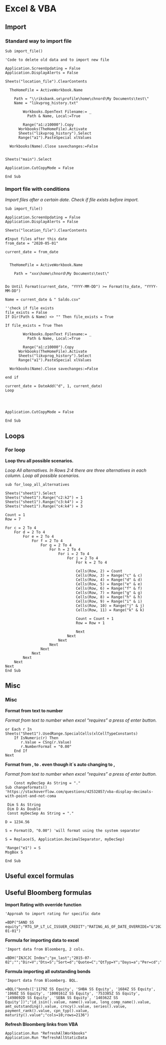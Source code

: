 # Excel & VBA


## Import

### Standard way to import file



  
  
```  
Sub import_file()

'Code to delete old data and to import new file

Application.ScreenUpdating = False
Application.DisplayAlerts = False

Sheets("location_file").ClearContents

  TheHomeFile = ActiveWorkbook.Name

    Path = "\\riksbank.se\profile\home\chnord\My Documents\test\"
    Name = "likvprog_history.txt"

        Workbooks.OpenText Filename:= _
          Path & Name, Local:=True

        Range("a1:z10000").Copy
      Workbooks(TheHomeFile).Activate
      Sheets("likvprog_history").Select
      Range("a1").PasteSpecial xlValues

  Workbooks(Name).Close savechanges:=False


Sheets("main").Select

Application.CutCopyMode = False

End Sub
```  

### Import file with conditions

*Import files after a certain date. Check if file exists before import.*

   

```  
Sub import_file()

Application.ScreenUpdating = False
Application.DisplayAlerts = False

Sheets("location_file").ClearContents

#Input files after this date
from_date = "2020-05-01"

current_date = from_date


  TheHomeFile = ActiveWorkbook.Name

    Path = "xxx\home\chnord\My Documents\test\"


Do Until Format(current_date, "YYYY-MM-DD") >= Format(to_date, "YYYY-MM-DD")

Name = current_date & " Saldo.csv"

''check if file exists
file_exists = False
If Dir(Path & Name) <> "" Then file_exists = True

If file_exists = True Then

        Workbooks.OpenText Filename:= _
          Path & Name, Local:=True

        Range("a1:z10000").Copy
      Workbooks(TheHomeFile).Activate
      Sheets("likvprog_history").Select
      Range("a1").PasteSpecial xlValues

  Workbooks(Name).Close savechanges:=False

end if

current_date = DateAdd("d", 1, current_date)
Loop




Application.CutCopyMode = False

End Sub
```  


## Loops

### For loop
**Loop thru all possible scenarios.**
  
*Loop All alternatives. In Rows 2:4 there are three alternatives in each column. Loop all possible scenarios.*


```  
sub for_loop_all_alternatives

Sheets("sheet1").Select
Sheets("sheet1").Range("c2:k2") = 1
Sheets("sheet1").Range("c3:k4") = 2
Sheets("sheet1").Range("c4:k4") = 3

Count = 1
Row = 7

For c = 2 To 4
    For d = 2 To 4
        For e = 2 To 4
            For f = 2 To 4
                For g = 2 To 4
                    For h = 2 To 4
                        For i = 2 To 4
                            For j = 2 To 4
                                For k = 2 To 4

                                Cells(Row, 2) = Count
                                Cells(Row, 3) = Range("c" & c)
                                Cells(Row, 4) = Range("d" & d)
                                Cells(Row, 5) = Range("e" & e)
                                Cells(Row, 6) = Range("f" & f)
                                Cells(Row, 7) = Range("g" & g)
                                Cells(Row, 8) = Range("h" & h)
                                Cells(Row, 9) = Range("i" & i)
                                Cells(Row, 10) = Range("j" & j)
                                Cells(Row, 11) = Range("k" & k)

                                Count = Count + 1
                                Row = Row + 1

                                Next
                            Next
                        Next
                    Next
                Next
            Next
        Next
    Next
Next
End Sub
```  
  


## Misc


### Misc

 **Format from text to number**
  
*Format from text to number when excel "requires" a press of enter button.*

``` 
or Each r In Sheets("Sheet1").UsedRange.SpecialCells(xlCellTypeConstants)
    If IsNumeric(r) Then
       r.Value = CSng(r.Value)
       r.NumberFormat = "0.00"
    End If
Next
```

 **Format from , to . even though it´s auto changing to ,**
  
*Format from text to number when excel "requires" a press of enter button.*

``` 
    Const myDecSep As String = "."
Sub changeformats()
'https://stackoverflow.com/questions/42532857/vba-display-decimals-with-point-and-not-coma

 Dim S As String
 Dim D As Double
 Const myDecSep As String = "."

D = 1234.56

S = Format(D, "0.00") 'will format using the system separator

S = Replace(S, Application.DecimalSeparator, myDecSep)

'Range("e1") = S
MsgBox S

End Sub
```



## Useful excel formulas 



## Useful Bloomberg formulas

**Import Rating with override function**

``` 
'Approah to import rating for specific date

=BDP("SAND SS equity";"RTG_SP_LT_LC_ISSUER_CREDIT";"RATING_AS_OF_DATE_OVERRIDE="&"2020-01-01")
```

**Formula for importing data to excel**

``` 
'Import data from Bloomberg, 2 cols.

=BDH("INJCJC Index";"px_last";"2015-07-02";"";"Dir=V";"Dts=S";"Sort=d";"Quote=C";"QtTyp=Y";"Days=a";"Per=cd";"DtFmt=D";"Fill=P";"UseDPDF=Y";"cols=2;rows=1826")

```

**Formula importing all outstanding bonds**

``` 
'Import data from Bloomberg. BQL.

=BQL("bonds(['1179Z SS Equity', 'SHBA SS Equity', '1684Z SS Equity', '1060Z SS Equity', '1000161Z SS Equity', '753385Z SS Equity', '1498692D SS Equity', 'SEBA SS Equity', '140362Z SS Equity'])";"id_isin().value, name().value, long_comp_name().value, amt_outstanding().value, crncy().value, series().value, payment_rank().value, cpn_typ().value, maturity().value";"cols=10;rows=2136")

```


**Refresh Bloomberg links from VBA**

``` 
Application.Run "RefreshAllWorkbooks"
Application.Run "RefreshAllStaticData

```

